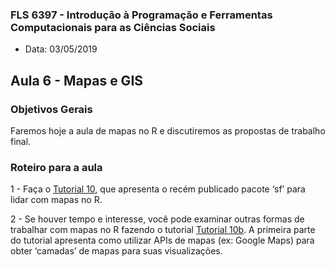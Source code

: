 ###  FLS 6397 - Introdução à Programação e Ferramentas Computacionais para as Ciências Sociais

- Data: 03/05/2019

## Aula 6 - Mapas e GIS

### Objetivos Gerais

Faremos hoje a aula de mapas no R e discutiremos as propostas de trabalho final.

### Roteiro para a aula

1 - Faça o [Tutorial 10](https://jonnyphillips.github.io/FLS6397_2019/tutorials/tutorial10.html), que apresenta o recém publicado pacote 'sf' para lidar com mapas no R.

2 - Se houver tempo e interesse, você pode examinar outras formas de trabalhar com mapas no R fazendo o tutorial [Tutorial 10b](https://jonnyphillips.github.io/FLS6397_2019/tutorials/tutorial10b.html). A primeira parte do tutorial apresenta como utilizar APIs de mapas (ex: Google Maps) para obter 'camadas' de mapas para suas visualizações.
